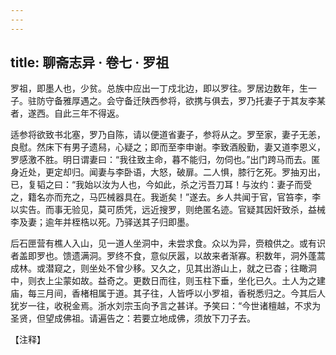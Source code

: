 ```yaml
---
---
---
```

title: 聊斋志异 · 卷七 · 罗祖
---

罗祖，即墨人也，少贫。总族中应出一丁戍北边，即以罗往。罗居边数年，生一子。驻防守备雅厚遇之。会守备迁陕西参将，欲携与俱去，罗乃托妻子于其友李某者，遂西。自此三年不得返。

适参将欲致书北塞，罗乃自陈，请以便道省妻子，参将从之。罗至家，妻子无恙，良慰。然床下有男子遗舄，心疑之；即而至李申谢。李致酒殷勤，妻又道李恩义，罗感激不胜。明日谓妻曰：“我往致主命，暮不能归，勿伺也。”出门跨马而去。匿身近处，更定却归。闻妻与李卧语，大怒，破扉。二人惧，膝行乞死。罗抽刃出，已，复韬之曰：“我始以汝为人也，今如此，杀之污吾刀耳！与汝约：妻子而受之，籍名亦而充之，马匹械器具在。我逝矣！”遂去。乡人共闻于官，官笞李，李以实告。而事无验见，莫可质凭，远近搜罗，则绝匿名迹。官疑其因奸致杀，益械李及妻；逾年并桎梏以死。乃驿送其子归即墨。

后石匣营有樵人入山，见一道人坐洞中，未尝求食。众以为异，赍粮供之。或有识者盖即罗也。馈遗满洞。罗终不食，意似厌嚣，以故来者渐寡。积数年，洞外蓬蒿成林。或潜窥之，则坐处不曾少移。又久之，见其出游山上，就之已杳；往瞰洞中，则衣上尘蒙如故。益奇之。更数日而往，则玉柱下垂，坐化已久。土人为之建庙，每三月间，香楮相属于道。其子往，人皆呼以小罗祖，香税悉归之。今其后人犹岁一往，收税金焉。浙水刘宗玉向予言之甚详。予笑曰：“今世诸檀越，不求为圣贤，但望成佛祖。请遍告之：若要立地成佛，须放下刀子去。

【注释】

